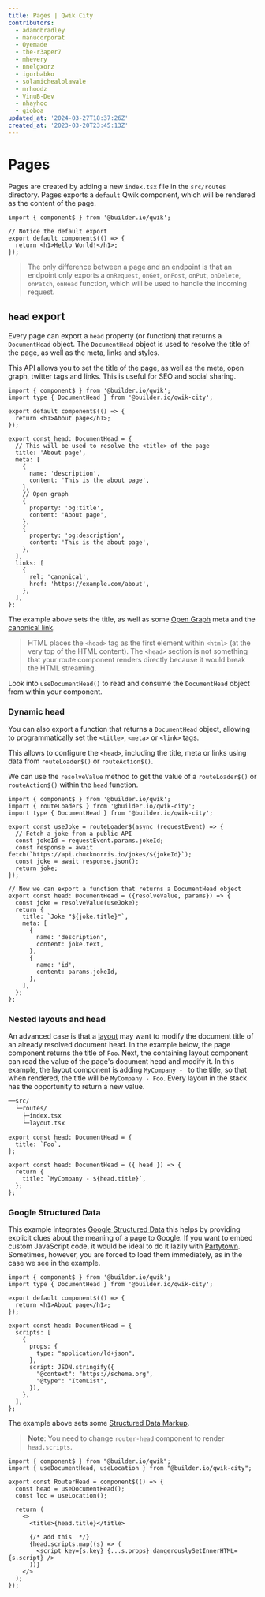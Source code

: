 ```yaml
---
title: Pages | Qwik City
contributors:
  - adamdbradley
  - manucorporat
  - Oyemade
  - the-r3aper7
  - mhevery
  - nnelgxorz
  - igorbabko
  - solamichealolawale
  - mrhoodz
  - VinuB-Dev
  - nhayhoc
  - gioboa
updated_at: '2024-03-27T18:37:26Z'
created_at: '2023-03-20T23:45:13Z'
---
```


# Pages

Pages are created by adding a new `index.tsx` file in the `src/routes` directory. Pages exports a `default` Qwik component, which will be rendered as the content of the page.

```tsx title="src/routes/some/path/index.tsx"
import { component$ } from '@builder.io/qwik';

// Notice the default export
export default component$(() => {
  return <h1>Hello World!</h1>;
});
```

> The only difference between a page and an endpoint is that an endpoint only exports a `onRequest`, `onGet`, `onPost`, `onPut`, `onDelete`, `onPatch`, `onHead` function, which will be used to handle the incoming request.


## `head` export

Every page can export a `head` property (or function) that returns a `DocumentHead` object. The `DocumentHead` object is used to resolve the title of the page, as well as the meta, links and styles.

This API allows you to set the title of the page, as well as the meta, open graph, twitter tags and links. This is useful for SEO and social sharing.

```tsx {8} /head/ title="src/routes/about/index.tsx"
import { component$ } from '@builder.io/qwik';
import type { DocumentHead } from '@builder.io/qwik-city';

export default component$(() => {
  return <h1>About page</h1>;
});

export const head: DocumentHead = {
  // This will be used to resolve the <title> of the page
  title: 'About page',
  meta: [
    {
      name: 'description',
      content: 'This is the about page',
    },
    // Open graph
    {
      property: 'og:title',
      content: 'About page',
    },
    {
      property: 'og:description',
      content: 'This is the about page',
    },
  ],
  links: [
    {
      rel: 'canonical',
      href: 'https://example.com/about',
    },
  ],
};
```

The example above sets the title, as well as some [Open Graph](https://ogp.me/) meta and the [canonical link](https://developers.google.com/search/docs/crawling-indexing/canonicalization).

> HTML places the `<head>` tag as the first element within `<html>` (at the very top of the HTML content). The `<head>` section is not something that your route component renders directly because it would break the HTML streaming.

Look into `useDocumentHead()` to read and consume the `DocumentHead` object from within your component.

### Dynamic head

You can also export a function that returns a `DocumentHead` object, allowing to programmatically set the `<title>`, `<meta>` or `<link>` tags.

This allows to configure the `<head>`, including the title, meta or links using data from `routeLoader$()` or `routeAction$()`.

We can use the `resolveValue` method to get the value of a `routeLoader$()` or `routeAction$()` within the `head` function.

```tsx title="src/routes/jokes/[jokeId]/index.tsx"
import { component$ } from '@builder.io/qwik';
import { routeLoader$ } from '@builder.io/qwik-city';
import type { DocumentHead } from '@builder.io/qwik-city';

export const useJoke = routeLoader$(async (requestEvent) => {
  // Fetch a joke from a public API
  const jokeId = requestEvent.params.jokeId;
  const response = await fetch(`https://api.chucknorris.io/jokes/${jokeId}`);
  const joke = await response.json();
  return joke;
});

// Now we can export a function that returns a DocumentHead object
export const head: DocumentHead = ({resolveValue, params}) => {
  const joke = resolveValue(useJoke);
  return {
    title: `Joke "${joke.title}"`,
    meta: [
      {
        name: 'description',
        content: joke.text,
      },
      {
        name: 'id',
        content: params.jokeId,
      },
    ],
  };
};
```

### Nested layouts and head

An advanced case is that a [layout](/docs/(qwikcity)/layout/index.mdx) may want to modify the document title of an already resolved document head. In the example below, the page component returns the title of `Foo`. Next, the containing layout component can read the value of the page's document head and modify it. In this example, the layout component is adding `MyCompany - ` to the title, so that when rendered, the title will be `MyCompany - Foo`. Every layout in the stack has the opportunity to return a new value.

```bash
──src/
  └─routes/
    ├─index.tsx
    └─layout.tsx
```

```tsx title="src/routes/index.tsx"
export const head: DocumentHead = {
  title: `Foo`,
};
```

```tsx title="src/routes/layout.tsx"
export const head: DocumentHead = ({ head }) => {
  return {
    title: `MyCompany - ${head.title}`,
  };
};
```

### Google Structured Data

This example integrates [Google Structured Data](https://developers.google.com/search/docs/appearance/structured-data/intro-structured-data)
this helps by providing explicit clues about the meaning of a page to Google.
If you want to embed custom JavaScript code, it would be ideal to do it lazily with [Partytown](https://partytown.builder.io/).
Sometimes, however, you are forced to load them immediately, as in the case we see in the example.

```tsx {8} /head/ title="src/routes/about/index.tsx"
import { component$ } from '@builder.io/qwik';
import type { DocumentHead } from '@builder.io/qwik-city';

export default component$(() => {
  return <h1>About page</h1>;
});

export const head: DocumentHead = {
  scripts: [
    {
      props: {
        type: "application/ld+json",
      },
      script: JSON.stringify({
        "@context": "https://schema.org",
        "@type": "ItemList",
      }),
    },
  ],
};
```
The example above sets some [Structured Data Markup](https://developers.google.com/search/docs/appearance/structured-data/intro-structured-data?hl=en).

> **Note**: You need to change `router-head` component to render `head.scripts`.

```tsx {8} /head/ title="src\components\router-head\router-head.tsx"
import { component$ } from "@builder.io/qwik";
import { useDocumentHead, useLocation } from "@builder.io/qwik-city";

export const RouterHead = component$(() => {
  const head = useDocumentHead();
  const loc = useLocation();

  return (
    <>
      <title>{head.title}</title>

      {/* add this  */}
      {head.scripts.map((s) => (
        <script key={s.key} {...s.props} dangerouslySetInnerHTML={s.script} />
      ))}
    </>
  );
});

```

